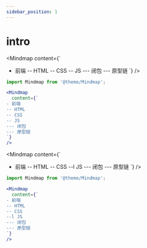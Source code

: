```yaml
---
sidebar_position: 1
---
```


# intro


<Mindmap
  content={`
- 前端
-- HTML
-- CSS
-- JS
--- 闭包
--- 原型链
`}
/>

<!-- prettier-ignore -->
```jsx
import Mindmap from '@theme/Mindmap';

<Mindmap
  content={`
- 前端
-- HTML
-- CSS
-- JS
--- 闭包
--- 原型链
`}
/>
```

<Mindmap
  content={`
- 前端
-- HTML
-- CSS
--l JS
--- 闭包
--- 原型链
`}
/>

<!-- prettier-ignore -->
```jsx
import Mindmap from '@theme/Mindmap';

<Mindmap
  content={`
- 前端
-- HTML
-- CSS
--l JS
--- 闭包
--- 原型链
`}
/>
```
